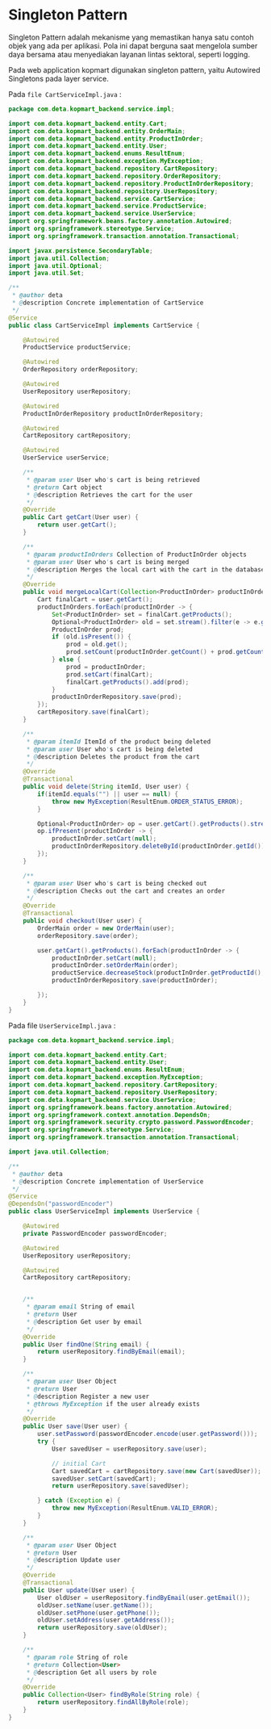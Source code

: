 # Singleton Pattern

Singleton Pattern adalah mekanisme yang memastikan hanya satu contoh objek yang ada per aplikasi. Pola ini dapat berguna saat mengelola sumber daya bersama atau menyediakan layanan lintas sektoral, seperti logging.

Pada web application kopmart digunakan singleton pattern, yaitu Autowired Singletons pada layer service.

Pada `file CartServiceImpl.java` :

```java
package com.deta.kopmart_backend.service.impl;

import com.deta.kopmart_backend.entity.Cart;
import com.deta.kopmart_backend.entity.OrderMain;
import com.deta.kopmart_backend.entity.ProductInOrder;
import com.deta.kopmart_backend.entity.User;
import com.deta.kopmart_backend.enums.ResultEnum;
import com.deta.kopmart_backend.exception.MyException;
import com.deta.kopmart_backend.repository.CartRepository;
import com.deta.kopmart_backend.repository.OrderRepository;
import com.deta.kopmart_backend.repository.ProductInOrderRepository;
import com.deta.kopmart_backend.repository.UserRepository;
import com.deta.kopmart_backend.service.CartService;
import com.deta.kopmart_backend.service.ProductService;
import com.deta.kopmart_backend.service.UserService;
import org.springframework.beans.factory.annotation.Autowired;
import org.springframework.stereotype.Service;
import org.springframework.transaction.annotation.Transactional;

import javax.persistence.SecondaryTable;
import java.util.Collection;
import java.util.Optional;
import java.util.Set;

/**
 * @author deta
 * @description Concrete implementation of CartService
 */
@Service
public class CartServiceImpl implements CartService {

    @Autowired
    ProductService productService;

    @Autowired
    OrderRepository orderRepository;

    @Autowired
    UserRepository userRepository;

    @Autowired
    ProductInOrderRepository productInOrderRepository;

    @Autowired
    CartRepository cartRepository;

    @Autowired
    UserService userService;

    /**
     * @param user User who's cart is being retrieved
     * @return Cart object
     * @description Retrieves the cart for the user
     */
    @Override
    public Cart getCart(User user) {
        return user.getCart();
    }

    /**
     * @param productInOrders Collection of ProductInOrder objects
     * @param user User who's cart is being merged
     * @description Merges the local cart with the cart in the database
     */
    @Override
    public void mergeLocalCart(Collection<ProductInOrder> productInOrders, User user) {
        Cart finalCart = user.getCart();
        productInOrders.forEach(productInOrder -> {
            Set<ProductInOrder> set = finalCart.getProducts();
            Optional<ProductInOrder> old = set.stream().filter(e -> e.getProductId().equals(productInOrder.getProductId())).findFirst();
            ProductInOrder prod;
            if (old.isPresent()) {
                prod = old.get();
                prod.setCount(productInOrder.getCount() + prod.getCount());
            } else {
                prod = productInOrder;
                prod.setCart(finalCart);
                finalCart.getProducts().add(prod);
            }
            productInOrderRepository.save(prod);
        });
        cartRepository.save(finalCart);
    }

    /**
     * @param itemId ItemId of the product being deleted
     * @param user User who's cart is being deleted
     * @description Deletes the product from the cart
     */
    @Override
    @Transactional
    public void delete(String itemId, User user) {
        if(itemId.equals("") || user == null) {
            throw new MyException(ResultEnum.ORDER_STATUS_ERROR);
        }

        Optional<ProductInOrder> op = user.getCart().getProducts().stream().filter(e -> itemId.equals(e.getProductId())).findFirst();
        op.ifPresent(productInOrder -> {
            productInOrder.setCart(null);
            productInOrderRepository.deleteById(productInOrder.getId());
        });
    }

    /**
     * @param user User who's cart is being checked out
     * @description Checks out the cart and creates an order
     */
    @Override
    @Transactional
    public void checkout(User user) {
        OrderMain order = new OrderMain(user);
        orderRepository.save(order);

        user.getCart().getProducts().forEach(productInOrder -> {
            productInOrder.setCart(null);
            productInOrder.setOrderMain(order);
            productService.decreaseStock(productInOrder.getProductId(), productInOrder.getCount());
            productInOrderRepository.save(productInOrder);

        });
    }
}
```

Pada file `UserServiceImpl.java` :

```java
package com.deta.kopmart_backend.service.impl;

import com.deta.kopmart_backend.entity.Cart;
import com.deta.kopmart_backend.entity.User;
import com.deta.kopmart_backend.enums.ResultEnum;
import com.deta.kopmart_backend.exception.MyException;
import com.deta.kopmart_backend.repository.CartRepository;
import com.deta.kopmart_backend.repository.UserRepository;
import com.deta.kopmart_backend.service.UserService;
import org.springframework.beans.factory.annotation.Autowired;
import org.springframework.context.annotation.DependsOn;
import org.springframework.security.crypto.password.PasswordEncoder;
import org.springframework.stereotype.Service;
import org.springframework.transaction.annotation.Transactional;

import java.util.Collection;

/**
 * @author deta
 * @description Concrete implementation of UserService
 */
@Service
@DependsOn("passwordEncoder")
public class UserServiceImpl implements UserService {

    @Autowired
    private PasswordEncoder passwordEncoder;

    @Autowired
    UserRepository userRepository;

    @Autowired
    CartRepository cartRepository;


    /**
     * @param email String of email
     * @return User
     * @description Get user by email
     */
    @Override
    public User findOne(String email) {
        return userRepository.findByEmail(email);
    }

    /**
     * @param user User Object
     * @return User
     * @description Register a new user
     * @throws MyException if the user already exists
     */
    @Override
    public User save(User user) {
        user.setPassword(passwordEncoder.encode(user.getPassword()));
        try {
            User savedUser = userRepository.save(user);

            // initial Cart
            Cart savedCart = cartRepository.save(new Cart(savedUser));
            savedUser.setCart(savedCart);
            return userRepository.save(savedUser);

        } catch (Exception e) {
            throw new MyException(ResultEnum.VALID_ERROR);
        }
    }

    /**
     * @param user User Object
     * @return User
     * @description Update user
     */
    @Override
    @Transactional
    public User update(User user) {
        User oldUser = userRepository.findByEmail(user.getEmail());
        oldUser.setName(user.getName());
        oldUser.setPhone(user.getPhone());
        oldUser.setAddress(user.getAddress());
        return userRepository.save(oldUser);
    }

    /**
     * @param role String of role
     * @return Collection<User>
     * @description Get all users by role
     */
    @Override
    public Collection<User> findByRole(String role) {
        return userRepository.findAllByRole(role);
    }
}
```
